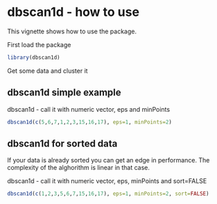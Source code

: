 <!--
%\VignetteEngine{knitr::knitr}
%\VignetteIndexEntry{dbscan1d - how to use}
-->

dbscan1d - how to use
========================================================

This vignette shows how to use the package.

First load the package

```r
library(dbscan1d)
```


Get some data and cluster it

dbscan1d simple example
-------------------------------------------------------

dbscan1d - call it with numeric vector, eps and minPoints


```r
dbscan1d(c(5,6,7,1,2,3,15,16,17), eps=1, minPoints=2)

```


dbscan1d for sorted data
-------------------------------------------------------

If your data is already sorted you can get an edge in performance. The complexity of the alghorithm is linear in that case.

dbscan1d - call it with numeric vector, eps, minPoints and sort=FALSE 

```r
dbscan1d(c(1,2,3,5,6,7,15,16,17), eps=1, minPoints=2, sort=FALSE)
```


